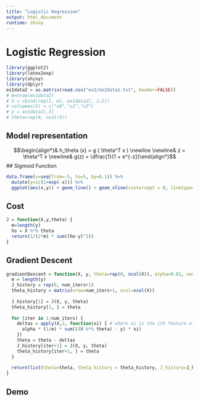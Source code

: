 ```yaml
---
title: "Logistic Regression"
output: html_document
runtime: shiny
---
```


# Logistic Regression

```r
library(ggplot2)
library(latex2exp)
library(shiny)
library(dplyr)
ex1data2 = as.matrix(read.csv("ex2/ex2data1.txt", header=FALSE))
# m=nrow(ex1data2)
# X = cbind(rep(1, m), ex1data2[, 1:2])
# colnames(X) = c("x0","x1","x2")
# y = ex1data2[,3]
# theta=rep(0, ncol(X))
```


## Model representation

$$\begin{align*}& h_\theta (x) = g ( \theta^T x ) \newline \newline& z = \theta^T x \newline& g(z) = \dfrac{1}{1 + e^{-z}}\end{align*}$$
## Sigmoid Function

```r
data.frame(x=seq(from=-5, to=5, by=0.1)) %>% 
  mutate(y=1/(1+exp(-x))) %>% 
  ggplot(aes(x,y)) + geom_line() + geom_vline(xintercept = 0, linetype=2)
```

## Cost

```r
J = function(X,y,theta) {
  m=length(y)
  ho = X %*% theta
  return(1/(2*m) * sum((ho-y)^2))
}
```


## Gradient Descent

```r
gradientDescent = function(X, y, theta=rep(0, ncol(X)), alpha=0.01, num_iters=1500) {
  m = length(y)
  J_history = rep(0, num_iters+1)
  theta_history = matrix(nrow=num_iters+1, ncol=ncol(X))
  
  J_history[1] = J(X, y, theta)
  theta_history[1, ] = theta
  
  for (iter in 1:num_iters) {
    deltas = apply(X,2, function(xi) { # where xi is the ith feature of X
      alpha * (1/m) * sum(((X %*% theta) - y) * xi)
    })
    theta = theta - deltas
    J_history[iter+1] = J(X, y, theta)
    theta_history[iter+1, ] = theta
  }
  
  return(list(theta=theta, theta_history = theta_history, J_history=J_history))
}
```

## Demo

```r
```


